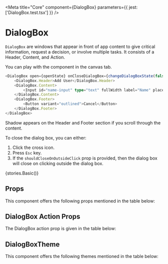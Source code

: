 
<Meta title="Core" component={DialogBox} parameters={{ jest: ['DialogBox.test.tsx'] }} />

# DialogBox

`DialogBox` are windows that appear in front of app content to give critical information, request a decision, or involve multiple tasks. It consists of a Header, Content, and Action.

You can play with the component in the canvas tab.

```typescript
<DialogBox open={openState} onCloseDialogBox={changeDialogBoxState(false)}>
    <DialogBox.Header>Add User</DialogBox.Header>
    <DialogBox.Content>
        <Input id="name-input" type="text" fullWidth label="Name" placeholder="Enter your Name" />
    </DialogBox.Content>
    <DialogBox.Footer>
        <Button variant="outlined">Cancel</Button>
    </DialogBox.Footer>
</DialogBox>
```

Shadow appears on the Header and Footer section if you scroll through the content.

To close the dialog box, you can either:

1. Click the cross icon.
2. Press `Esc` key.
3. If the `shouldCloseOnOutsideClick` prop is provided, then the dialog box will close on clicking outside the dialog box.

<Preview withToolbar>
    <Story name="DialogBox">{stories.Basic()}</Story>
</Preview>

## Props

This component offers the following props mentioned in the table below:

<Props of={DialogBox} />

## DialogBox Action Props

The DialogBox action prop is given in the table below:

<Props of={stories.DialogBoxActionProps} />

## DialogBoxTheme

This component offers the following themes mentioned in the table below:

<Props of={stories.ThemeInterface} />
